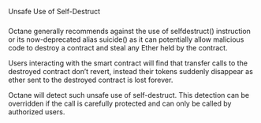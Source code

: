 Unsafe Use of Self-Destruct

###

Octane generally recommends against the use of selfdestruct() instruction or its now-deprecated alias suicide() as it can potentially allow malicious code to destroy a contract and steal any Ether held by the contract.

Users interacting with the smart contract will find that transfer calls to the destroyed contract don’t revert, instead their tokens suddenly disappear as ether sent to the destroyed contract is lost forever.

Octane will detect such unsafe use of self-destruct. This detection can be overridden if the call is carefully protected and can only be called by authorized users.
